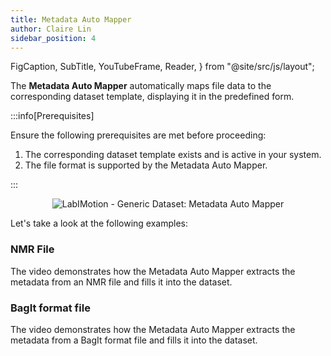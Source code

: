 ```yaml
---
title: Metadata Auto Mapper
author: Claire Lin
sidebar_position: 4
---
```


  FigCaption,
  SubTitle,
  YouTubeFrame,
  Reader,
} from "@site/src/js/layout";


<SubTitle text="Metadata Auto Mapper extract the metadata and fill into the dataset for you" />
<Reader text="User" />

The **Metadata Auto Mapper** automatically maps file data to the corresponding dataset template, displaying it in the predefined form.

:::info[Prerequisites]

Ensure the following prerequisites are met before proceeding:

1. The corresponding dataset template exists and is active in your system.
2. The file format is supported by the Metadata Auto Mapper.

:::

<div align="center">
  <img
    src={mapperConcept}
    alt="LabIMotion - Generic Dataset: Metadata Auto Mapper"
  />
  <FigCaption text="LabIMotion - Generic Dataset: Metadata Auto Mapper" />
</div>

Let's take a look at the following examples:

### NMR File

The video demonstrates how the Metadata Auto Mapper extracts the metadata from an NMR file and fills it into the dataset.

<YouTubeFrame
  src="https://www.youtube-nocookie.com/embed/dUSl0yTDTvk"
  title="Metadata Auto Mapper"
/>

<FigCaption text="Generic Dataset: Metadata Auto Mapper - NMR file data extraction" />

### BagIt format file

The video demonstrates how the Metadata Auto Mapper extracts the metadata from a BagIt format file and fills it into the dataset.

<YouTubeFrame
  src="https://www.youtube-nocookie.com/embed/OeY4ebfzfDg"
  title="Converter Metadata"
/>

<FigCaption text="Generic Dataset: Metadata Auto Mapper - BagIt file data extraction" />
